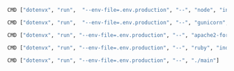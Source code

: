 <CodeGroup>

```bash {{ title: "Node" }}
CMD ["dotenvx", "run",  "--env-file=.env.production", "--", "node", "index.js"]
```

```bash {{ title: "Python" }}
CMD ["dotenvx", "run",  "--env-file=.env.production", "--", "gunicorn", "--workers", "4", "--bind", "0.0.0.0:5000", "wsgi:app"]
```

```bash {{ title: "PHP" }}
CMD ["dotenvx", "run", "--env-file=.env.production", "--", "apache2-foreground"]
```

```bash {{ title: "Ruby" }}
CMD ["dotenvx", "run", "--env-file=.env.production", "--", "ruby", "index.rb", "-o", "0.0.0.0"]
```

```bash {{ title: "Go" }}
CMD ["dotenvx", "run", "--env-file=.env.production", "--", "./main"]
```

```bash {{ title: "Rust" }}
```

</CodeGroup>
